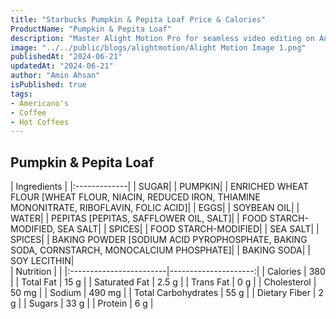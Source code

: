 ```yaml
---
title: "Starbucks Pumpkin & Pepita Loaf Price & Calories"
ProductName: "Pumpkin & Pepita Loaf"
description: "Master Alight Motion Pro for seamless video editing on Android, iOS, and Tablets with our ultimate guide, unlocking advanced features and elevating your skills in 2024!"
image: "../../public/blogs/alightmotion/Alight Motion Image 1.png"
publishedAt: "2024-06-21"
updatedAt: "2024-06-21"
author: "Amin Ahsan"
isPublished: true
tags:
- Americano's
- Coffee
- Hot Coffees   
---
```


 
## Pumpkin & Pepita Loaf 
  
<div className="tables-container">
  <div className="table-wrapper">
    | Ingredients  |  
    |:-------------|
    | SUGAR|
    | PUMPKIN|
    | ENRICHED WHEAT FLOUR [WHEAT FLOUR, NIACIN, REDUCED IRON, THIAMINE MONONITRATE, RIBOFLAVIN, FOLIC ACID]|
    | EGGS|
    | SOYBEAN OIL|
    | WATER|
    | PEPITAS [PEPITAS, SAFFLOWER OIL, SALT]|
    | FOOD STARCH-MODIFIED, SEA SALT|
    | SPICES|
    | FOOD STARCH-MODIFIED|
    | SEA SALT|
    | SPICES|
    | BAKING POWDER [SODIUM ACID PYROPHOSPHATE, BAKING SODA, CORNSTARCH, MONOCALCIUM PHOSPHATE]|
    | BAKING SODA|
    | SOY LECITHIN|
  </div>
  <div className="table-wrapper">
    | Nutrition               |                      |  
    |:------------------------|---------------------:|
    | Calories                | 380                  |
    | Total Fat               | 15 g                 |
    | Saturated Fat           | 2.5 g                |
    | Trans Fat               | 0 g                  |
    | Cholesterol             | 50 mg                |
    | Sodium                  | 490 mg               |
    | Total Carbohydrates     | 55 g                 |
    | Dietary Fiber           | 2 g                  |
    | Sugars                  | 33 g                 |
    | Protein                 | 6 g                  |
  </div>
</div>
<style jsx>{`
  .tables-container {
    display: flex;
    flex-direction: row;
    gap: 30px;
  }
  .table-wrapper {
    width: 500px; /* Adjust as needed */
  }
  @media (max-width: 768px) {
    .tables-container {
      flex-direction: column;
      gap: 0px; /* Adjust as needed */
    }
    .table-wrapper {
      width: 100%; /* Adjust as needed */
    }
  }
`}</style>

